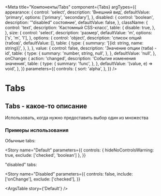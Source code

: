 
<Meta
  title="Компоненты/Tabs"
  component={Tabs}
  argTypes={{
    appearance: {
      control: 'select',
      description: 'Внешний вид',
      defaultValue: 'primary',
      options: ['primary', 'secondary'],
    },
    disabled: {
      control: 'boolean',
      description: '"disabled" состояние',
      defaultValue: false,
    },
    className: {
      control: 'text',
      description: 'Кастомный CSS-класс',
      table: {
        disable: true,
      },
    },
    size: {
      control: 'select',
      description: 'размер',
      defaultValue: 'm',
      options: ['s', 'm', 'l'],
    },
    options: {
      control: 'object',
      description: 'список опций (табов)',
      defaultValue: [],
      table: {
        type: {
          summary: '[{id: string, name: string}]',
        },
      },
    },
    value: {
      control: false,
      description: 'Значение опции (таба) - id',
      table: {
        type: {
          summary: 'number, string, null',
        },
      },
      defaultValue: 'null',
    },
    onChange: {
      action: 'changed',
      description: 'Событие изменения значения',
      table: {
        type: {
          summary: 'func',
        },
      },
      defaultValue: '(value, e) => void',
    },
  }}
  parameters={{
    controls: {
      sort: 'alpha',
    },
  }}
/>

# Tabs

## Tabs - какое-то описание

Использовать, когда нужно предоставить выбор один из множества

### Примеры использования


Обычные tabs:

<Story
  name="Default"
  parameters={{
    controls: { hideNoControlsWarning: true, exclude: ['checked', 'boolean'] },
  }}
>
  <Default />
</Story>

"disabled" tabs:

<Story
  name="Disabled"
  parameters={{
    controls: false,
    include: ['onChange'],
    exclude: ['checked'],
  }}
>
  <Disabled />
</Story>

<ArgsTable story={'Default'} />

